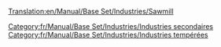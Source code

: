 [[Translation:en/Manual/Base Set/Industries/Sawmill]]

{{fr/Manual/Base Set/Industries/Industries|image=en/Manual/Base Set/Industries/Sawmill.png
|nom=Scierie
|climats=[[fr/Manual/Climat#tempere|Tempéré]]
|accepte=[[fr/Manual/Base Set/Cargos/Bois|Bois]]
|produit=[[fr/Manual/Base Set/Cargos/Marchandises|Marchandises]]
|notes=Absent des autres [[fr/Manual/Climat|climats]], mais assez semblable à la [[fr/Manual/Base Set/Industries/Scierie de construction|scierie de construction]]
}}
[[Category:fr/Manual/Base Set/Industries/Industries secondaires]]
[[Category:fr/Manual/Base Set/Industries/Industries tempérées]]
